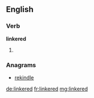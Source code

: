 ==English==

===Verb===
'''linkered'''

# {{en-past of|linker}}

===Anagrams===
* [[rekindle#English|rekindle]]

[[de:linkered]]
[[fr:linkered]]
[[mg:linkered]]